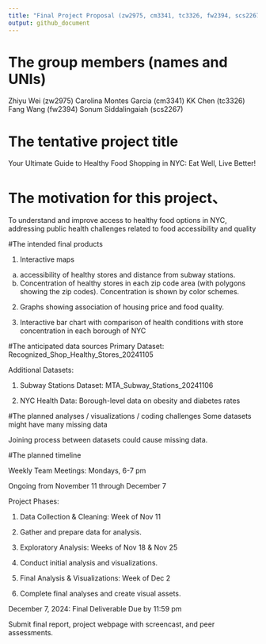 ```yaml
---
title: "Final Project Proposal (zw2975, cm3341, tc3326, fw2394, scs2267)"
output: github_document
---
```


# The group members (names and UNIs) 

Zhiyu Wei (zw2975) 
Carolina Montes Garcia (cm3341) 
KK Chen (tc3326) 
Fang Wang (fw2394) 
Sonum Siddalingaiah (scs2267) 

# The tentative project title 

Your Ultimate Guide to Healthy Food Shopping in NYC: Eat Well, Live Better! 

# The motivation for this project、

To understand and improve access to healthy food options in NYC, addressing public health challenges related to food accessibility and quality 

#The intended final products 

1. Interactive maps 
  a. accessibility of healthy stores and distance from subway stations. 
  b. Concentration of healthy stores in each zip code area (with polygons showing the zip codes).       Concentration is shown by color schemes.  

2. Graphs showing association of housing price and food quality.  

3. Interactive bar chart with comparison of health conditions with store concentration in each borough of NYC 

#The anticipated data sources 
Primary Dataset: Recognized_Shop_Healthy_Stores_20241105 

Additional Datasets: 

1. Subway Stations Dataset: MTA_Subway_Stations_20241106   

2. NYC Health Data: Borough-level data on obesity and diabetes rates 

#The planned analyses / visualizations / coding challenges 
Some datasets might have many missing data 

Joining process between datasets could cause missing data.  

#The planned timeline 

Weekly Team Meetings: Mondays, 6-7 pm 

Ongoing from November 11 through December 7 

Project Phases: 

1. Data Collection & Cleaning: Week of Nov 11 

2. Gather and prepare data for analysis. 

3. Exploratory Analysis: Weeks of Nov 18 & Nov 25 

4. Conduct initial analysis and visualizations. 

5. Final Analysis & Visualizations: Week of Dec 2 

6. Complete final analyses and create visual assets. 

December 7, 2024: Final Deliverable Due by 11:59 pm 

Submit final report, project webpage with screencast, and peer assessments. 